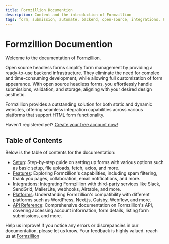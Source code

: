 ```yaml
---
title: Formzillion Documention
description: Content and the introduction of Formzillion
tags: form, submission, automate, backend, open-source, integrations, Formzillion
---
```


# Formzillion Documention

Welcome to the documentation of [Formzillion](https://formzillion.com).

Open source headless forms simplify form management by providing a ready-to-use backend infrastructure. They eliminate the need for complex and time-consuming development, while allowing full customization of form appearance. With open source headless forms, you effortlessly handle submissions, validation, and storage, aligning with your desired design aesthetic.

Formzillion provides a outstanding solution for both static and dynamic websites, offering seamless integration capabilities across various platforms that support HTML form functionality.

Haven't registered yet? [Create your free account now!](https://app.formzillion.com/register)

## Table of Contents

Below is the table of contents for the documentation:

- [Setup](setup): Step-by-step guide on setting up forms with various options such as basic setup, file uploads, fetch, axios, and more.
- [Features](features): Exploring Formzillion's capabilities, including spam filtering, thank you pages, collaboration, email notifications, and more.
- [Integrations](integrations): Integrating Formzillion with third-party services like Slack, SendGrid, MailerLite, webhooks, Airtable, and more.
- [Platforms](platforms): Understanding Formzillion's compatibility with different platforms such as WordPress, Next.js, Gatsby, Webflow, and more.
- [API Reference](api-reference): Comprehensive documentation on Formzillion's API, covering accessing account information, form details, listing form submissions, and more.

Help us improve! If you notice any errors or discrepancies in our documentation, please let us know. Your feedback is highly valued. reach us at [Formzillion](mailto:hello@formzillion.com)
